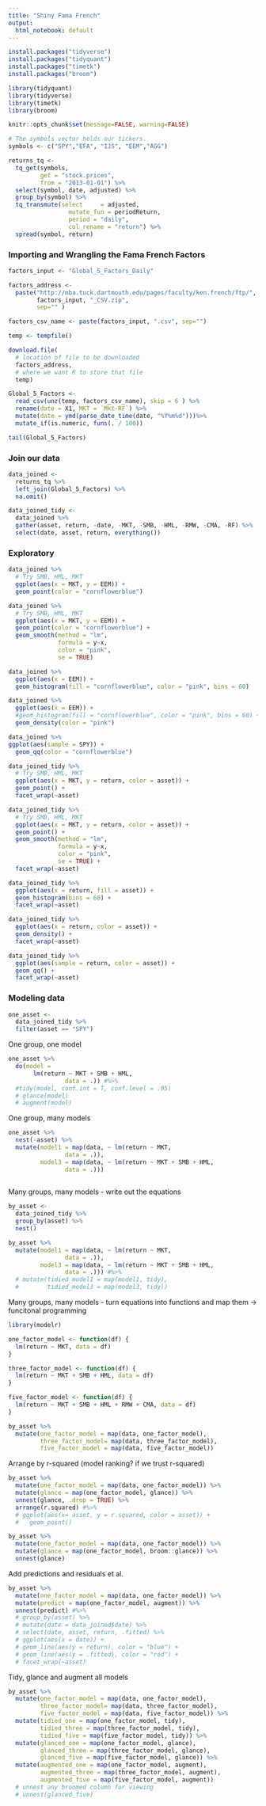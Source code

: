 ```yaml
---
title: "Shiny Fama French"
output: 
  html_notebook: default
---
```



```r
install.packages("tidyverse")
install.packages("tidyquant")
install.packages("timetk")
install.packages("broom")
```

```r

library(tidyquant)
library(tidyverse)
library(timetk)
library(broom)

knitr::opts_chunk$set(message=FALSE, warning=FALSE)
```



```r
# The symbols vector holds our tickers. 
symbols <- c("SPY","EFA", "IJS", "EEM","AGG")

returns_tq <- 
  tq_get(symbols, 
         get = "stock.prices",
         from = "2013-01-01") %>% 
  select(symbol, date, adjusted) %>% 
  group_by(symbol) %>%
  tq_transmute(select     = adjusted, 
                 mutate_fun = periodReturn,
                 period = "daily",
                 col_rename = "return") %>% 
  spread(symbol, return)
```


### Importing and Wrangling the Fama French Factors


```r
factors_input <- "Global_5_Factors_Daily"

factors_address <- 
  paste("http://mba.tuck.dartmouth.edu/pages/faculty/ken.french/ftp/", 
        factors_input, "_CSV.zip", 
        sep="" )

factors_csv_name <- paste(factors_input, ".csv", sep="")

temp <- tempfile()

download.file(
  # location of file to be downloaded
  factors_address,
  # where we want R to store that file
  temp)

Global_5_Factors <- 
  read_csv(unz(temp, factors_csv_name), skip = 6 ) %>%
  rename(date = X1, MKT = `Mkt-RF`) %>%
  mutate(date = ymd(parse_date_time(date, "%Y%m%d")))%>%
  mutate_if(is.numeric, funs(. / 100))

tail(Global_5_Factors)

```


### Join our data

```r

data_joined <-
  returns_tq %>% 
  left_join(Global_5_Factors) %>% 
  na.omit()

data_joined_tidy <- 
  data_joined %>% 
  gather(asset, return, -date, -MKT, -SMB, -HML, -RMW, -CMA, -RF) %>% 
  select(date, asset, return, everything())
```

### Exploratory

```r
data_joined %>%
  # Try SMB, HML, MKT
  ggplot(aes(x = MKT, y = EEM)) +
  geom_point(color = "cornflowerblue")
```

```r
data_joined %>%
  # Try SMB, HML, MKT
  ggplot(aes(x = MKT, y = EEM)) +
  geom_point(color = "cornflowerblue") +
  geom_smooth(method = "lm", 
              formula = y~x, 
              color = "pink", 
              se = TRUE)
```

```r
data_joined %>% 
  ggplot(aes(x = EEM)) +
  geom_histogram(fill = "cornflowerblue", color = "pink", bins = 60)
```

```r
data_joined %>% 
  ggplot(aes(x = EEM)) +
  #geom_histogram(fill = "cornflowerblue", color = "pink", bins = 60) +
  geom_density(color = "pink")
```

```r
data_joined %>% 
ggplot(aes(sample = SPY)) +
  geom_qq(color = "cornflowerblue") 
```

```r
data_joined_tidy %>%
  # Try SMB, HML, MKT
  ggplot(aes(x = MKT, y = return, color = asset)) +
  geom_point() +
  facet_wrap(~asset)
```

```r
data_joined_tidy %>%
  # Try SMB, HML, MKT
  ggplot(aes(x = MKT, y = return, color = asset)) +
  geom_point() +
  geom_smooth(method = "lm", 
              formula = y~x, 
              color = "pink", 
              se = TRUE) +
  facet_wrap(~asset)
```

```r
data_joined_tidy %>% 
  ggplot(aes(x = return, fill = asset)) +
  geom_histogram(bins = 60) +
  facet_wrap(~asset)
```

```r
data_joined_tidy %>% 
  ggplot(aes(x = return, color = asset)) +
  geom_density() +
  facet_wrap(~asset)
```

```r
data_joined_tidy %>% 
  ggplot(aes(sample = return, color = asset)) +
  geom_qq() +
  facet_wrap(~asset)
```

### Modeling data

```r
one_asset <- 
  data_joined_tidy %>% 
  filter(asset == "SPY")
```

One group, one model

```r
one_asset %>% 
  do(model = 
       lm(return ~ MKT + SMB + HML, 
                data = .)) #%>% 
  #tidy(model, conf.int = T, conf.level = .95)
  # glance(model)
  # augment(model)
```

One group, many models

```r
one_asset %>% 
  nest(-asset) %>% 
  mutate(model1 = map(data, ~ lm(return ~ MKT, 
                data = .)),
         model3 = map(data, ~ lm(return ~ MKT + SMB + HML, 
                data = .)))
  


```


Many groups, many models - write out the equations

```r
by_asset <- 
  data_joined_tidy %>% 
  group_by(asset) %>% 
  nest()

by_asset %>% 
  mutate(model1 = map(data, ~ lm(return ~ MKT, 
                data = .)),
         model3 = map(data, ~ lm(return ~ MKT + SMB + HML, 
                data = .))) #%>% 
  # mutate(tidied_model1 = map(model1, tidy),
  #        tidied_model3 = map(model3, tidy))

```

Many groups, many models - turn equations into functions and map them -> funcitonal programming

```r
library(modelr)

one_factor_model <- function(df) {
  lm(return ~ MKT, data = df)
}

three_factor_model <- function(df) {
  lm(return ~ MKT + SMB + HML, data = df)
}

five_factor_model <- function(df) {
  lm(return ~ MKT + SMB + HML + RMW + CMA, data = df)
}

by_asset %>%
  mutate(one_factor_model = map(data, one_factor_model),
         three_factor_model= map(data, three_factor_model),
         five_factor_model = map(data, five_factor_model))
```

Arrange by r-squared (model ranking? if we trust r-squared)

```r
by_asset %>% 
  mutate(one_factor_model = map(data, one_factor_model)) %>% 
  mutate(glance = map(one_factor_model, glance)) %>% 
  unnest(glance, .drop = TRUE) %>% 
  arrange(r.squared) #%>% 
  # ggplot(aes(x= asset, y = r.squared, color = asset)) + 
  #   geom_point()
```

```r
by_asset %>% 
  mutate(one_factor_model = map(data, one_factor_model)) %>% 
  mutate(glance = map(one_factor_model, broom::glance)) %>% 
  unnest(glance)
```

Add predictions and residuals et al.

```r
by_asset %>% 
  mutate(one_factor_model = map(data, one_factor_model)) %>% 
  mutate(predict = map(one_factor_model, augment)) %>% 
  unnest(predict) #%>% 
  # group_by(asset) %>% 
  # mutate(date = data_joined$date) %>% 
  # select(date, asset, return, .fitted) %>% 
  # ggplot(aes(x = date)) +
  # geom_line(aes(y = return), color = "blue") +
  # geom_line(aes(y = .fitted), color = "red") +
  # facet_wrap(~asset)
```

Tidy, glance and augment all models

```r

by_asset %>%
  mutate(one_factor_model = map(data, one_factor_model),
         three_factor_model= map(data, three_factor_model),
         five_factor_model = map(data, five_factor_model)) %>% 
  mutate(tidied_one = map(one_factor_model, tidy),
         tidied_three = map(three_factor_model, tidy),
         tidied_five = map(five_factor_model, tidy)) %>% 
  mutate(glanced_one = map(one_factor_model, glance),
         glanced_three = map(three_factor_model, glance),
         glanced_five = map(five_factor_model, glance)) %>%
  mutate(augmented_one = map(one_factor_model, augment),
         augmented_three = map(three_factor_model, augment),
         augmented_five = map(five_factor_model, augment))
  # unnest any broomed column for viewing
  # unnest(glanced_five)
```

